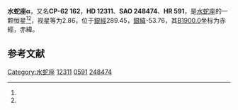 {{Starbox begin
| name = 水蛇座α
}}
{{Starbox observe
| epoch = [[J2000.0|J2000.0]]
| constell = [[水蛇座|水蛇座]]<ref name=SIMBAD>{{cite web
 | url=http://simbad.u-strasbg.fr/simbad/sim-id?Ident=HR+591
 | title=Pulsating variable Star
 | publisher=Centre de Données astronomiques de Strasbourg
 | work=SIMBAD
 | accessdate=2012-07-13
 | archive-date=2016-03-16
 | archive-url=https://web.archive.org/web/20160316231603/http://simbad.u-strasbg.fr/simbad/sim-id?Ident=HR+591
 | dead-url=no
 }}</ref><ref name=DATA>{{cite web
 | url=http://vizier.u-strasbg.fr/viz-bin/VizieR-5?-out.add=.&-source=5050&-corr=PK=HR&-out.max=9999&HR=591
 | title=VizieR Detailed Page
 | accessdate=2012-07-13
 | archive-date=2016-03-05
 | archive-url=https://web.archive.org/web/20160305045826/http://vizier.u-strasbg.fr/viz-bin/VizieR-5?-out.add=.&-source=5050&-corr=PK=HR&-out.max=9999&HR=591
 | dead-url=no
 }}</ref>
| 星官 = 
| ra = {{RA|1|58|46.2}}<ref name=SIMBAD /><ref name=DATA />
| dec = {{DEC|-61|34|11}}<ref name=SIMBAD /><ref name=DATA />
| appmag_v = 2.86<ref name=SIMBAD /><ref name=DATA />
}}
{{Starbox character
| class = F0V<ref name=SIMBAD /><ref name=DATA />
| b-v = 0.28<ref name=SIMBAD /><ref name=DATA />
| u-b = 0.14<ref name=SIMBAD /><ref name=DATA />
| r-i = 0.14<ref name=SIMBAD /><ref name=DATA />
| variable = 
}}
{{Starbox astrometry
| radial_v = 0.14
| prop_mo_ra = 1
| parallax = 0.048
| p_error = 
}}
{{Starbox catalog
| names =CP-62 162，[[SAO星表|SAO]] 248474，[[HD星表|HD]] 12311，[[HR星表|HR]] 591}}
{{Starbox reference |Simbad=HR+591}}
{{Starbox end}}

'''水蛇座α'''，又名'''CP-62 162'''，'''HD 12311'''、'''SAO 248474'''、'''HR 591'''，是[[水蛇座|水蛇座]]的一颗恒星<ref name=SIMBAD /><ref name=DATA />，视星等为2.86，位于[[銀道座標系|銀經]]289.45，[[銀道座標系|銀緯]]-53.76，其[[B1900.0|B1900.0]]坐标为赤經{{RA|1|55|37.1}}，赤緯{{DEC|-62|-53.76|23}}。

== 参考文献 ==
{{reflist}}

{{star-stub}}

{{水蛇座恒星}}
[[Category:水蛇座|Category:水蛇座]]
[[Category:HD和HDE天體|12311]]
[[Category:HR天體|0591]]
[[Category:SAO天體|248474]]
